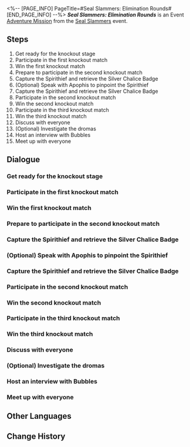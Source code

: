 <%-- [PAGE_INFO]
PageTitle=#Seal Slammers: Elimination Rounds#
[END_PAGE_INFO] --%>
{{Stub|Dialogue.}}
{{Mission Infobox
|id            = 8032102
|title         = 
|image         = Mission Seal Slammers Elimination Rounds.png{{subst:void|<!--$UPLOAD:<<SpriteOutput/Chronicle/8032102.png>-<Mission Seal Slammers Elimination Rounds.png>-<Fate's Atlas Images>>-->}}
|type          = Adventure
|event_name    = Seal Slammers
|chapter       = Seal Slammers
|requirements  = [[Adventure Mission]] ''[[Seal Slammers: Group Stage]]'' completed
|summary       = You defeated your opponents in the elimination round, but the prophecy of the "giant beast rests in the abyss" also came true... To prevent the prophecy of the shattered golden trophy from coming true, everyone decided to switch out the trophy, and "Bubbles" left your team for this purpose.<br />But then! The trophy fell into the hands of a thief &mdash; it turned out that the prophetic dream was a lie orchestrated by Cipher from the very beginning.<br />Regroup and prepare, for Aglaea has bestowed a new prophecy upon you. Charge forward for the championship!
|characters    = "Spirithief" Bartholos; "Yourdei"; Aglaea; Amorphis; Apophis; Aquafis; Bubbles; Chattering Spectators; Cipher; Dark Seal; Dorian; Dromas; Foe Defeated by Yourdei; Red Hot Seal; Trailblazer; Tribbie; Trinnon
|startLocation = [[Amphoreus]] - [["Eternal Holy City" Okhema]]
|world         = Amphoreus
|area          = "Eternal Holy City" Okhema
|prev          = Seal Slammers: Group Stage
|next          = Seal Slammers: Championship
|rewards       = Stellar Jade*20; Refined Aether*3; Lost Crystal*3; Credit*30,000
}}
'''''Seal Slammers: Elimination Rounds''''' is an Event [[Adventure Mission]] from the [[Seal Slammers]] event.

==Steps==
# Get ready for the knockout stage
# Participate in the first knockout match
# Win the first knockout match
# Prepare to participate in the second knockout match
# Capture the Spirithief and retrieve the Silver Chalice Badge
# (Optional) Speak with Apophis to pinpoint the Spirithief
# Capture the Spirithief and retrieve the Silver Chalice Badge
# Participate in the second knockout match
# Win the second knockout match
# Participate in the third knockout match
# Win the third knockout match
# Discuss with everyone
# (Optional) Investigate the dromas
# Host an interview with Bubbles
# Meet up with everyone

<!--
==Gameplay Notes==

--><!--
==Trial Character==

-->
==Dialogue==
{{Stub Dialogue}}
===Get ready for the knockout stage{{subst:void|<!--803210203-->}}===
{{Mission Description|type=adventure|location="Eternal Holy City" Okhema|After the fierce matches in the group stage, you finally advance to the knockout stage. Now, the short recess is over, and the knockout matches are about to start.}}
{{Dialogue Start}}
:{{tx}}
{{Dialogue End}}

===Participate in the first knockout match{{subst:void|<!--803210204-->}}===
{{Mission Description|type=adventure|location="Eternal Holy City" Okhema|update|In the first match of the knockout stage, you'll face a formidable opponent &mdash; Yourdei and his Red Hot Seal.<br />Teach him the meaning of the word "defeat."}}
{{Dialogue Start}}
:{{tx}}
{{Dialogue End}}

===Win the first knockout match{{subst:void|<!--803210205-->}}===
{{Dialogue Start}}
:{{tx}}
{{Dialogue End}}

===Prepare to participate in the second knockout match{{subst:void|<!--803210206-->}}===
{{Mission Description|type=adventure|location="Eternal Holy City" Okhema|update|You claimed victory in the first match with unstoppable momentum, but it seems a little incident has occurred on the other side of the knockout stage...}}
{{Dialogue Start}}
:{{tx}}
{{Dialogue End}}

===Capture the Spirithief and retrieve the Silver Chalice Badge{{subst:void|<!--803210207-->}}===
{{Mission Description|type=adventure|location="Eternal Holy City" Okhema|update|The Silver Chalice Badge is a testament to a contestant's honor and hard work &mdash; how could a mere thief lay their hands on it? Hunt down the Spirithief and take it back!}}
{{Dialogue Start}}
:{{tx}}
{{Dialogue End}}

===(Optional) Speak with Apophis to pinpoint the Spirithief{{subst:void|<!--803210211-->}}===
{{Mission Description|type=adventure|location="Eternal Holy City" Okhema|update|Spirithief Bartholos will replace the Mountain Dweller Dorian against you. Show it the true strength of a veteran baby seal squad!}}
{{Dialogue Start}}
:{{tx}}
{{Dialogue End}}

===Capture the Spirithief and retrieve the Silver Chalice Badge{{subst:void|<!--803210208-->}}===
{{Mission Description|type=adventure|location="Eternal Holy City" Okhema|update|The Silver Chalice Badge is a testament to a contestant's honor and hard work &mdash; how could a mere thief lay their hands on it? Hunt down the Spirithief and take it back!}}
{{Dialogue Start}}
:{{tx}}
{{Dialogue End}}

===Participate in the second knockout match{{subst:void|<!--803210209-->}}===
{{Mission Description|type=adventure|location="Eternal Holy City" Okhema|update|Spirithief Bartholos will replace the Mountain Dweller Dorian against you. Show it the true strength of a veteran baby seal squad!}}
{{Dialogue Start}}
:{{tx}}
{{Dialogue End}}

===Win the second knockout match{{subst:void|<!--803210210-->}}===
{{Dialogue Start}}
:{{tx}}
{{Dialogue End}}

===Participate in the third knockout match{{subst:void|<!--803210212-->}}===
{{Mission Description|type=adventure|location="Eternal Holy City" Okhema|update|Only one victory left before you win the Golden Chalice Badge and qualify for the championship! But you know... the opponent is formidable.}}
{{Dialogue Start}}
:{{tx}}
{{Dialogue End}}

===Win the third knockout match{{subst:void|<!--803210213-->}}===
{{Dialogue Start}}
:{{tx}}
{{Dialogue End}}

===Discuss with everyone{{subst:void|<!--803210214-->}}===
{{Mission Description|type=adventure|location="Eternal Holy City" Okhema|update|"The giant beast rests in the abyss." A dromas has taken over the competition area as the second disaster foretold in the prophecy comes to pass.<br />At the same time, the discussion about the prophetic dream is getting heated...}}
{{Dialogue Start}}
:{{tx}}
{{Dialogue End}}

===(Optional) Investigate the dromas{{subst:void|<!--803210215-->}}===
{{Dialogue Start}}
:{{tx}}
{{Dialogue End}}

===Host an interview with Bubbles{{subst:void|<!--803210216-->}}===
{{Mission Description|type=adventure|location="Eternal Holy City" Okhema|update|Bubbles, o my Bubbles. If this is your choice...}}
{{Dialogue Start}}
:{{tx}}
{{Dialogue End}}

===Meet up with everyone{{subst:void|<!--803210217-->}}===
{{Mission Description|type=adventure|location="Eternal Holy City" Okhema|update|"The golden trophy shatters." Wh&mdash;Where's the golden trophy?<br />The plan to swap the trophy and avoid the prophecy seems to have gone awry &mdash; the trophy that was supposed to be replaced with a replica has vanished without a trace. What is going on?}}
{{Dialogue Start}}
:{{tx}}
{{Dialogue End}}

==Other Languages==
{{Other Languages
|en   = Seal Slammers: Elimination Rounds
|zhs  = 豹豹碰碰大作战•淘汰赛
|zht  = 豹豹碰碰大作戰•淘汰賽
|ja   = ぽよよん！アザラシ大作戦・トーナメント戦
|ko   = 팅팅탱탱 물범 대격돌•토너먼트
|es   = Gran choque de focas: fase eliminatoria
|fr   = Phase éliminatoire du Choc des phoques
|ru   = Тюленье побоище: Отборочное соревнование
|th   = ศึกปะทะอุ๋งอุ๋ง: ศึกคัดออก
|vi   = Hải Cẩu Cưng Đụng Độ - Vòng Loại
|de   = Operation Kampf der Seehunde: Knockout-Phase
|id   = Bom-Bom Anjing Laut: Babak Eliminasi
|pt   = Bate-Bate das Focas: Rodadas Eliminatórias
}}

==Change History==
{{Change History|3.2}}
